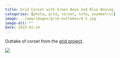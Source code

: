 ```yaml
---
title: Grid Corset with Green Base and Blue Boning
categories: [photo, grid, corset, nsfw, asymmetric]
image: ../www/images/grid-outtakes/4-5.jpg
image-alt: ""
date: 2025-01-24
---
```


Outtake of corset from the [grid project](/posts/2025-01-27_grid-project.html).

![](../www/images/grid-outtakes/4-5.jpg)

